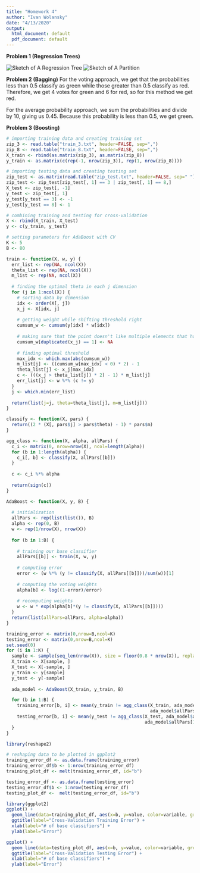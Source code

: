 ```yaml
---
title: "Homework 4"
author: "Ivan Wolansky"
date: "4/13/2020"
output:
  html_document: default
  pdf_document: default
---
```


**Problem 1 (Regression Trees)**

![Sketch of A Regression Tree](C:/Users/iawol/Desktop/College/Senior/2nd Semester/ML/HW4/Tree.jpg)
![Sketch of A Partition](C:/Users/iawol/Desktop/College/Senior/2nd Semester/ML/HW4/Partition.jpg)

**Problem 2 (Bagging)**
For the voting approach, we get that the probabilities less than 0.5 classify as green while those greater than 0.5 classify as red. Therefore, we get 4 votes for green and 6 for red, so for this method we get red.

For the average probability approach, we sum the probabilities and divide by 10, giving us 0.45. Because this probability is less than 0.5, we get green.

**Problem 3 (Boosting)**
```r
# importing training data and creating training set
zip_3 <- read.table("train_3.txt", header=FALSE, sep=",")
zip_8 <- read.table("train_8.txt", header=FALSE, sep=",")
X_train <- rbind(as.matrix(zip_3), as.matrix(zip_8))
y_train <- as.matrix(c(rep(-1, nrow(zip_3)), rep(1, nrow(zip_8))))

# importing testing data and creating testing set
zip_test <- as.matrix(read.table("zip_test.txt", header=FALSE, sep=" "))
zip_test <- zip_test[zip_test[, 1] == 3 | zip_test[, 1] == 8,]
X_test <- zip_test[, -1]
y_test <- zip_test[, 1]
y_test[y_test == 3] <- -1
y_test[y_test == 8] <- 1

# combining training and testing for cross-validation
X <- rbind(X_train, X_test)
y <- c(y_train, y_test)

# setting parameters for AdaBoost with CV
K <- 5
B <- 80
```

```r
train <- function(X, w, y) {
  err_list <- rep(NA, ncol(X))
  theta_list <- rep(NA, ncol(X))
  m_list <- rep(NA, ncol(X))
  
  # finding the optimal theta in each j dimension
  for (j in 1:ncol(X)) {
    # sorting data by dimension
    idx <- order(X[, j])
    x_j <- X[idx, j]
    
    # getting weight while shifting threshold right
    cumsum_w <- cumsum(y[idx] * w[idx])
    
    # making sure that the point doesn't like multiple elements that have the same value
    cumsum_w[duplicated(x_j) == 1] <- NA
    
    # finding optimal threshold
    max_idx <- which.max(abs(cumsum_w))
    m_list[j] <- ((cumsum_w[max_idx] < 0) * 2) - 1
    theta_list[j] <- x_j[max_idx]
    c <- (((x_j > theta_list[j]) * 2) - 1) * m_list[j]
    err_list[j] <- w %*% (c != y)
  }
  j <- which.min(err_list)
  
  return(list(j=j, theta=theta_list[j], m=m_list[j]))
}

classify <- function(X, pars) {
  return((2 * (X[, pars$j] > pars$theta) - 1) * pars$m)
}

agg_class <- function(X, alpha, allPars) {
  c_i <- matrix(0, nrow=nrow(X), ncol=length(alpha)) 
  for (b in 1:length(alpha)) {
    c_i[, b] <- classify(X, allPars[[b]])
  }
  
  c <- c_i %*% alpha
  
  return(sign(c))
}

AdaBoost <- function(X, y, B) {
  
  # initialization
  allPars <- rep(list(list()), B)
  alpha <- rep(0, B)
  w <- rep(1/nrow(X), nrow(X))
  
  for (b in 1:B) {
    
    # training our base classifier
    allPars[[b]] <- train(X, w, y)
    
    # computing error
    error <- (w %*% (y != classify(X, allPars[[b]]))/sum(w))[1]
    
    # computing the voting weights
    alpha[b] <- log((1-error)/error)
    
    # recomputing weights
    w <- w * exp(alpha[b]*(y != classify(X, allPars[[b]])))
  }
  return(list(allPars=allPars, alpha=alpha))
}
```

```r
training_error <- matrix(0,nrow=B,ncol=K)
testing_error <- matrix(0,nrow=B,ncol=K)
set.seed(0)
for (i in 1:K) {
  sample <- sample(seq_len(nrow(X)), size = floor(0.8 * nrow(X)), replace = F)
  X_train <- X[sample, ]
  X_test <- X[-sample, ]
  y_train <- y[sample]
  y_test <- y[-sample]
  
  ada_model <- AdaBoost(X_train, y_train, B)

  for (b in 1:B) {
    training_error[b, i] <- mean(y_train != agg_class(X_train, ada_model$alpha[1:b], 
                                                      ada_model$allPars[1:b]))
    testing_error[b, i] <- mean(y_test != agg_class(X_test, ada_model$alpha[1:b], 
                                                    ada_model$allPars[1:b]))
  }
}
```

```r
library(reshape2)

# reshaping data to be plotted in ggplot2
training_error_df <- as.data.frame(training_error)
training_error_df$b <- 1:nrow(training_error_df)
training_plot_df <- melt(training_error_df, id="b")

testing_error_df <- as.data.frame(testing_error)
testing_error_df$b <- 1:nrow(testing_error_df)
testing_plot_df <-  melt(testing_error_df, id="b")
```

```r
library(ggplot2)
ggplot() +
  geom_line(data=training_plot_df, aes(x=b, y=value, color=variable, group=variable)) +
  ggtitle(label="Cross-Validation Training Error") +
  xlab(label="# of base classifiers") +
  ylab(label="Error")

ggplot() +
  geom_line(data=testing_plot_df, aes(x=b, y=value, color=variable, group=variable)) +
  ggtitle(label="Cross-Validation Testing Error") +
  xlab(label="# of base classifiers") +
  ylab(label="Error")
```